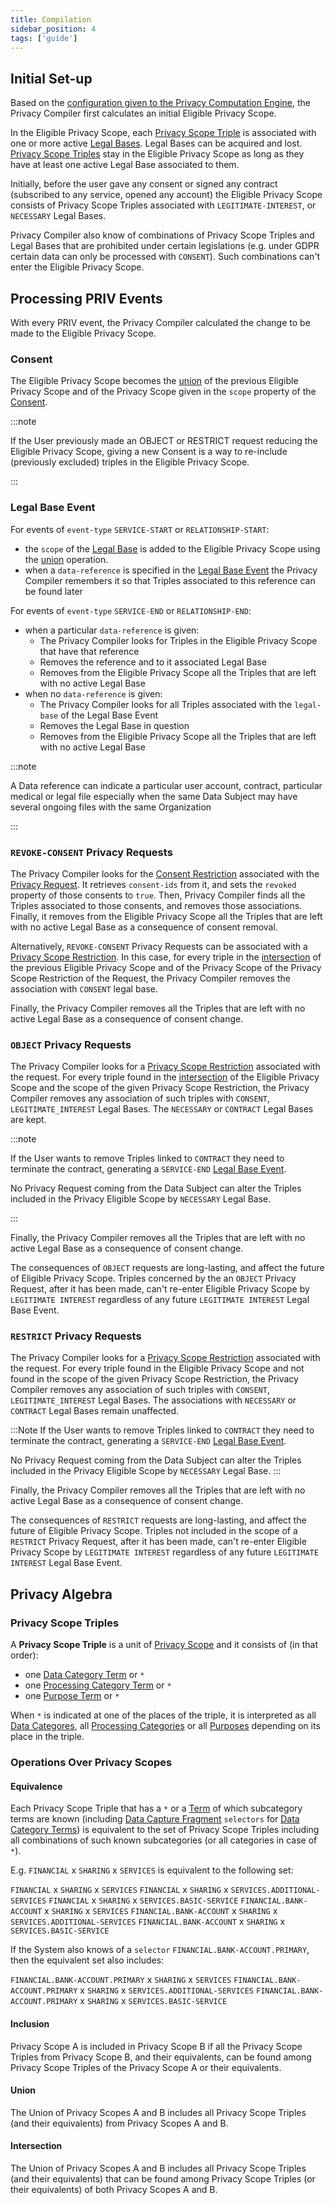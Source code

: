 ```yaml
---
title: Compilation
sidebar_position: 4
tags: ['guide']
---
```


## Initial Set-up

Based on the [configuration given to the Privacy Computation Engine](./configuration), the Privacy Compiler first calculates an initial Eligible Privacy Scope.

In the Eligible Privacy Scope, each [Privacy Scope Triple](#triple) is associated with one or more active [Legal Bases](https://github.com/blindnet-io/product-management/blob/main/refs/schemas/priv/RFC-PRIV.md#legal-base).
Legal Bases can be acquired and lost.
[Privacy Scope Triples](#triple) stay in the Eligible Privacy Scope as long as they have at least one active Legal Base associated to them.

Initially, before the user gave any consent or signed any contract (subscribed to any service, opened any account) the Eligible Privacy Scope consists of Privacy Scope Triples associated with `LEGITIMATE-INTEREST`, or `NECESSARY` Legal Bases.

Privacy Compiler also know of combinations of Privacy Scope Triples and Legal Bases that are prohibited under certain legislations (e.g. under GDPR certain data can only be processed with `CONSENT`).
Such combinations can't enter the Eligible Privacy Scope.

## Processing PRIV Events

With every PRIV event, the Privacy Compiler calculated the change to be made to the Eligible Privacy Scope.

### Consent

The Eligible Privacy Scope becomes the [union](#union) of the previous Eligible Privacy Scope and of the Privacy Scope given in the `scope` property of the [Consent](https://github.com/blindnet-io/product-management/blob/main/refs/schemas/priv/RFC-PRIV.md#consent).

:::note

If the User previously made an OBJECT or RESTRICT request reducing the Eligible Privacy Scope, giving a new Consent is a way to re-include (previously excluded) triples in the Eligible Privacy Scope.

:::

### Legal Base Event

For events of `event-type` `SERVICE-START` or `RELATIONSHIP-START`:

- the `scope` of the [Legal Base](https://github.com/blindnet-io/product-management/blob/main/refs/schemas/priv/RFC-PRIV.md#legal-base) is added to the Eligible Privacy Scope using the [union](#union) operation.
- when a `data-reference` is specified in the [Legal Base Event](https://github.com/blindnet-io/product-management/blob/main/refs/schemas/priv/RFC-PRIV.md#legal-base-event) the Privacy Compiler remembers it so that Triples associated to this reference can be found later

For events of `event-type` `SERVICE-END` or `RELATIONSHIP-END`:

- when a particular `data-reference` is given:
  - The Privacy Compiler looks for Triples in the Eligible Privacy Scope that have that reference
  - Removes the reference and to it associated Legal Base
  - Removes from the Eligible Privacy Scope all the Triples that are left with no active Legal Base
- when no `data-reference` is given:
  - The Privacy Compiler looks for all Triples associated with the `legal-base` of the Legal Base Event
  - Removes the Legal Base in question
  - Removes from the Eligible Privacy Scope all the Triples that are left with no active Legal Base

:::note

A Data reference can indicate a particular user account, contract, particular medical or legal file especially when the same Data Subject may have several ongoing files with the same Organization

:::

### `REVOKE-CONSENT` Privacy Requests

The Privacy Compiler looks for the [Consent Restriction](https://github.com/blindnet-io/product-management/blob/main/refs/schemas/priv/RFC-PRIV.md#consent-restriction) associated with the [Privacy Request](https://github.com/blindnet-io/product-management/blob/main/refs/schemas/priv/RFC-PRIV.md#privacy-request).
It retrieves `consent-ids` from it, and sets the `revoked` property of those consents to `true`.
Then, Privacy Compiler finds all the Triples associated to those consents, and removes those associations.
Finally, it removes from the Eligible Privacy Scope all the Triples that are left with no active Legal Base as a consequence of consent removal.

Alternatively, `REVOKE-CONSENT` Privacy Requests can be associated with a [Privacy Scope Restriction](https://github.com/blindnet-io/product-management/blob/main/refs/schemas/priv/RFC-PRIV.md#privacy-scope).
In this case, for every triple in the [intersection](#intersection) of the previous Eligible Privacy Scope and of the Privacy Scope of the Privacy Scope Restriction of the Request, the Privacy Compiler removes the association with `CONSENT` legal base.

Finally, the Privacy Compiler removes all the Triples that are left with no active Legal Base as a consequence of consent change.

### `OBJECT` Privacy Requests

The Privacy Compiler looks for a [Privacy Scope Restriction](https://github.com/blindnet-io/product-management/blob/main/refs/schemas/priv/RFC-PRIV.md#privacy-scope) associated with the request.
For every triple found in the [intersection](#intersection) of the Eligible Privacy Scope and the scope of the given Privacy Scope Restriction, the Privacy Compiler removes any association of such triples with `CONSENT`, `LEGITIMATE_INTEREST` Legal Bases.
The `NECESSARY` or `CONTRACT` Legal Bases are kept.

:::note

If the User wants to remove Triples linked to `CONTRACT` they need to terminate the contract, generating a `SERVICE-END` [Legal Base Event](https://github.com/blindnet-io/product-management/blob/main/refs/schemas/priv/RFC-PRIV.md#legal-base-event).

No Privacy Request coming from the Data Subject can alter the Triples included in the Privacy Eligible Scope by `NECESSARY` Legal Base.

:::

Finally, the Privacy Compiler removes all the Triples that are left with no active Legal Base as a consequence of consent change.

The consequences of `OBJECT` requests are long-lasting, and affect the future of Eligible Privacy Scope.
Triples concerned by the an `OBJECT` Privacy Request, after it has been made, can't re-enter Eligible Privacy Scope by `LEGITIMATE INTEREST` regardless of any future `LEGITIMATE INTEREST` Legal Base Event.

### `RESTRICT` Privacy Requests

The Privacy Compiler looks for a [Privacy Scope Restriction](https://github.com/blindnet-io/product-management/blob/main/refs/schemas/priv/RFC-PRIV.md#privacy-scope) associated with the request.
For every triple found in the Eligible Privacy Scope and not found in the scope of the given Privacy Scope Restriction, the Privacy Compiler removes any association of such triples with `CONSENT`, `LEGITIMATE_INTEREST` Legal Bases.
The associations with `NECESSARY` or `CONTRACT` Legal Bases remain unaffected.

:::Note
If the User wants to remove Triples linked to `CONTRACT` they need to terminate the contract, generating a `SERVICE-END` [Legal Base Event](https://github.com/blindnet-io/product-management/blob/main/refs/schemas/priv/RFC-PRIV.md#legal-base-event).

No Privacy Request coming from the Data Subject can alter the Triples included in the Privacy Eligible Scope by `NECESSARY` Legal Base.
:::

Finally, the Privacy Compiler removes all the Triples that are left with no active Legal Base as a consequence of consent change.

The consequences of `RESTRICT` requests are long-lasting, and affect the future of Eligible Privacy Scope.
Triples not included in the scope of a `RESTRICT` Privacy Request, after it has been made, can't re-enter Eligible Privacy Scope by `LEGITIMATE INTEREST` regardless of any future `LEGITIMATE INTEREST` Legal Base Event.

## Privacy Algebra

### Privacy Scope Triples

A **<a name="triple"></a>Privacy Scope Triple** is a unit of [Privacy Scope](https://github.com/blindnet-io/product-management/blob/main/refs/schemas/priv/RFC-PRIV.md#privacy-scope)
and it consists of (in that order):

- one [Data Category Term](https://github.com/blindnet-io/product-management/blob/main/refs/schemas/priv/./https://github.com/blindnet-io/product-management/blob/main/refs/schemas/priv/RFC-PRIV.md#data-categories) or `*`
- one [Processing Category Term](https://github.com/blindnet-io/product-management/blob/main/refs/schemas/priv/RFC-PRIV.md#processing-categories) or `*`
- one [Purpose Term](https://github.com/blindnet-io/product-management/blob/main/refs/schemas/priv/RFC-PRIV.md#purpose) or `*`

When `*` is indicated at one of the places of the triple, it is interpreted as all [Data Categores](https://github.com/blindnet-io/product-management/blob/main/refs/schemas/priv/RFC-PRIV.md#data-categories), all [Processing Categories](https://github.com/blindnet-io/product-management/blob/main/refs/schemas/priv/RFC-PRIV.md#processing-categories) or all [Purposes](https://github.com/blindnet-io/product-management/blob/main/refs/schemas/priv/RFC-PRIV.md#purpose) depending on its place in the triple.

### Operations Over Privacy Scopes

#### Equivalence

Each Privacy Scope Triple that has a `*` or a [Term](https://github.com/blindnet-io/product-management/blob/main/refs/schemas/priv/RFC-PRIV.md#terms) of which subcategory terms are known (including [Data Capture Fragment](https://github.com/blindnet-io/product-management/blob/main/refs/schemas/priv/RFC-PRIV.md#data-capture-fragments) `selectors` for [Data Category Terms](https://github.com/blindnet-io/product-management/blob/main/refs/schemas/priv/RFC-PRIV.md#data-categories)) is equivalent to the set of Privacy Scope Triples including all combinations of such known subcategories (or all categories in case of `*`).

E.g. `FINANCIAL` x `SHARING` x `SERVICES` is equivalent to the following set:

`FINANCIAL` x `SHARING` x `SERVICES`
`FINANCIAL` x `SHARING` x `SERVICES.ADDITIONAL-SERVICES`
`FINANCIAL` x `SHARING` x `SERVICES.BASIC-SERVICE`
`FINANCIAL.BANK-ACCOUNT` x `SHARING` x `SERVICES`
`FINANCIAL.BANK-ACCOUNT` x `SHARING` x `SERVICES.ADDITIONAL-SERVICES`
`FINANCIAL.BANK-ACCOUNT` x `SHARING` x `SERVICES.BASIC-SERVICE`

If the System also knows of a `selector` `FINANCIAL.BANK-ACCOUNT.PRIMARY`, then the equivalent set also includes:

`FINANCIAL.BANK-ACCOUNT.PRIMARY` x `SHARING` x `SERVICES`
`FINANCIAL.BANK-ACCOUNT.PRIMARY` x `SHARING` x `SERVICES.ADDITIONAL-SERVICES`
`FINANCIAL.BANK-ACCOUNT.PRIMARY` x `SHARING` x `SERVICES.BASIC-SERVICE`

#### Inclusion

Privacy Scope A is included in Privacy Scope B if all the Privacy Scope Triples from Privacy Scope B, and their equivalents, can be found among Privacy Scope Triples of the Privacy Scope A or their equivalents.

#### Union

The Union of Privacy Scopes A and B includes all Privacy Scope Triples (and their equivalents) from Privacy Scopes A and B.

#### Intersection

The Union of Privacy Scopes A and B includes all Privacy Scope Triples (and their equivalents) that can be found among Privacy Scope Triples (or their equivalents) of both Privacy Scopes A and B.
